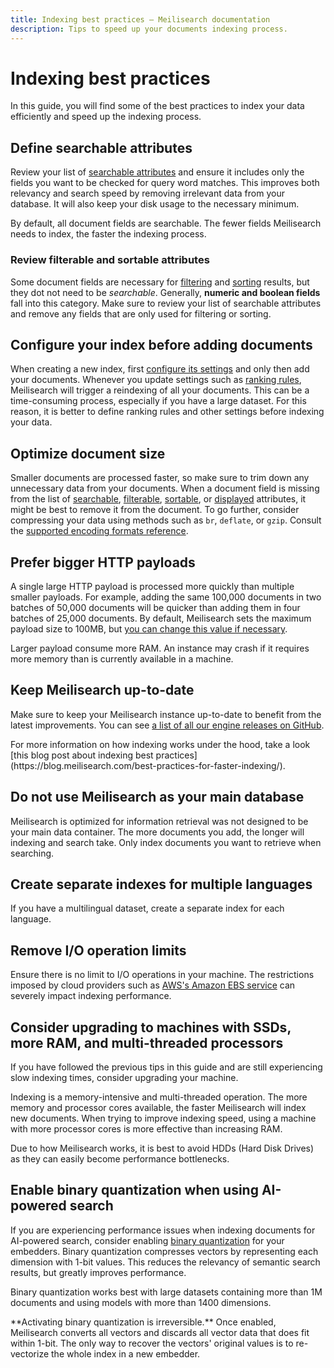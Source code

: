 ```yaml
---
title: Indexing best practices — Meilisearch documentation
description: Tips to speed up your documents indexing process.
---
```


# Indexing best practices

In this guide, you will find some of the best practices to index your data efficiently and speed up the indexing process.

## Define searchable attributes

Review your list of [searchable attributes](/learn/relevancy/displayed_searchable_attributes#searchable-fields) and ensure it includes only the fields you want to be checked for query word matches. This improves both relevancy and search speed by removing irrelevant data from your database. It will also keep your disk usage to the necessary minimum.

By default, all document fields are searchable. The fewer fields Meilisearch needs to index, the faster the indexing process.

### Review filterable and sortable attributes

Some document fields are necessary for [filtering](/learn/filtering_and_sorting/filter_search_results) and [sorting](/learn/filtering_and_sorting/sort_search_results) results, but they dot not need to be _searchable_. Generally, **numeric and boolean fields** fall into this category. Make sure to review your list of searchable attributes and remove any fields that are only used for filtering or sorting.

## Configure your index before adding documents

When creating a new index, first [configure its settings](/reference/api/settings) and only then add your documents. Whenever you update settings such as [ranking rules](/learn/relevancy/relevancy), Meilisearch will trigger a reindexing of all your documents. This can be a time-consuming process, especially if you have a large dataset. For this reason, it is better to define ranking rules and other settings before indexing your data.

## Optimize document size

Smaller documents are processed faster, so make sure to trim down any unnecessary data from your documents. When a document field is missing from the list of [searchable](/reference/api/settings#searchable-attributes), [filterable](/reference/api/settings#filterable-attributes), [sortable](/reference/api/settings#sortable-attributes), or [displayed](/reference/api/settings#displayed-attributes) attributes, it might be best to remove it from the document. To go further, consider compressing your data using methods such as `br`, `deflate`, or `gzip`. Consult the [supported encoding formats reference](/reference/api/overview#content-encoding).

## Prefer bigger HTTP payloads

A single large HTTP payload is processed more quickly than multiple smaller payloads. For example, adding the same 100,000 documents in two batches of 50,000 documents will be quicker than adding them in four batches of 25,000 documents. By default, Meilisearch sets the maximum payload size to 100MB, but [you can change this value if necessary](/learn/self_hosted/configure_meilisearch_at_launch#payload-limit-size).

<Capsule intent="warning">
Larger payload consume more RAM. An instance may crash if it requires more memory than is currently available in a machine.
</Capsule>

## Keep Meilisearch up-to-date

Make sure to keep your Meilisearch instance up-to-date to benefit from the latest improvements. You can see [a list of all our engine releases on GitHub](https://github.com/meilisearch/meilisearch/releases?q=prerelease%3Afalse).

<Capsule intent="note">
For more information on how indexing works under the hood, take a look [this blog post about indexing best practices](https://blog.meilisearch.com/best-practices-for-faster-indexing/).
</Capsule>

## Do not use Meilisearch as your main database

Meilisearch is optimized for information retrieval was not designed to be your main data container. The more documents you add, the longer will indexing and search take. Only index documents you want to retrieve when searching.

## Create separate indexes for multiple languages

If you have a multilingual dataset, create a separate index for each language.

## Remove I/O operation limits

Ensure there is no limit to I/O operations in your machine. The restrictions imposed by cloud providers such as [AWS's Amazon EBS service](https://docs.aws.amazon.com/AWSEC2/latest/UserGuide/ebs-volume-types.html#IOcredit) can severely impact indexing performance.

## Consider upgrading to machines with SSDs, more RAM, and multi-threaded processors

If you have followed the previous tips in this guide and are still experiencing slow indexing times, consider upgrading your machine.

Indexing is a memory-intensive and multi-threaded operation. The more memory and processor cores available, the faster Meilisearch will index new documents. When trying to improve indexing speed, using a machine with more processor cores is more effective than increasing RAM.

Due to how Meilisearch works, it is best to avoid HDDs (Hard Disk Drives) as they can easily become performance bottlenecks.

## Enable binary quantization when using AI-powered search

If you are experiencing performance issues when indexing documents for AI-powered search, consider enabling [binary quantization](/reference/api/settings#binaryquantized) for your embedders. Binary quantization compresses vectors by representing each dimension with 1-bit values. This reduces the relevancy of semantic search results, but greatly improves performance.

Binary quantization works best with large datasets containing more than 1M documents and using models with more than 1400 dimensions.

<Capsule intent="danger" title="Binary quantization is an irreversible process">
**Activating binary quantization is irreversible.** Once enabled, Meilisearch converts all vectors and discards all vector data that does fit within 1-bit. The only way to recover the vectors' original values is to re-vectorize the whole index in a new embedder.
</Capsule>
